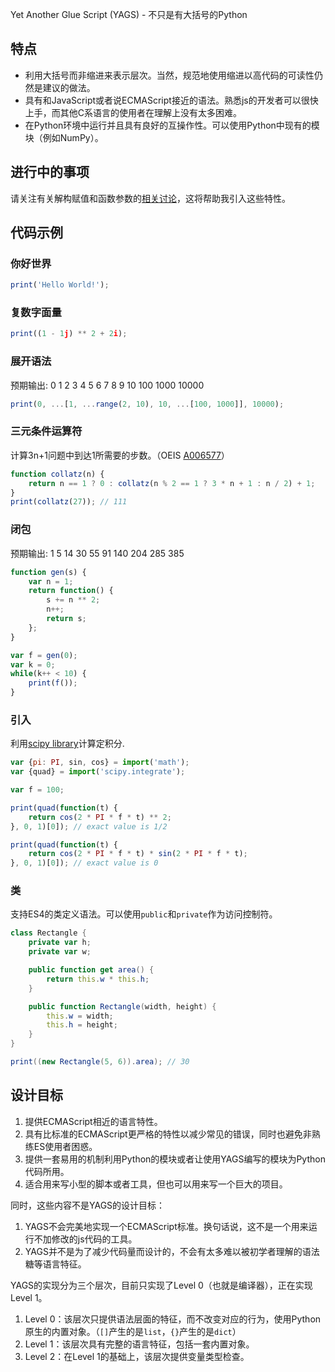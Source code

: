 Yet Another Glue Script (YAGS) - 不只是有大括号的Python

== 特点 ==

* 利用大括号而非缩进来表示层次。当然，规范地使用缩进以高代码的可读性仍然是建议的做法。
* 具有和JavaScript或者说ECMAScript接近的语法。熟悉js的开发者可以很快上手，而其他C系语言的使用者在理解上没有太多困难。
* 在Python环境中运行并且具有良好的互操作性。可以使用Python中现有的模块（例如NumPy）。

== 进行中的事项 ==

请关注有关解构赋值和函数参数的[[https://github.com/Frimaire/yags-lang/issues/1|相关讨论]]，这将帮助我引入这些特性。

== 代码示例 ==

=== 你好世界 ===

<source lang='javascript'>
print('Hello World!');
</source>

=== 复数字面量 ===

<source lang='javascript'>
print((1 - 1j) ** 2 + 2i);
</source>

=== 展开语法 ===

预期输出: 0 1 2 3 4 5 6 7 8 9 10 100 1000 10000

<source lang='javascript'>
print(0, ...[1, ...range(2, 10), 10, ...[100, 1000]], 10000);
</source>

=== 三元条件运算符 ===

计算3n+1问题中到达1所需要的步数。（OEIS [https://oeis.org/A006577 A006577]）

<source lang='javascript'>
function collatz(n) {
    return n == 1 ? 0 : collatz(n % 2 == 1 ? 3 * n + 1 : n / 2) + 1;
}
print(collatz(27)); // 111
</source>

=== 闭包 ===

预期输出: 1 5 14 30 55 91 140 204 285 385

<source lang='javascript'>
function gen(s) {
    var n = 1;
    return function() {
        s += n ** 2;
        n++;
        return s;
    };
}

var f = gen(0);
var k = 0;
while(k++ < 10) {
    print(f());
}
</source>

=== 引入 ===

利用[https://docs.scipy.org/doc/scipy/tutorial/integrate.html scipy library]计算定积分.

<source lang='javascript'>
var {pi: PI, sin, cos} = import('math');
var {quad} = import('scipy.integrate');

var f = 100;

print(quad(function(t) {
    return cos(2 * PI * f * t) ** 2;
}, 0, 1)[0]); // exact value is 1/2

print(quad(function(t) {
    return cos(2 * PI * f * t) * sin(2 * PI * f * t);
}, 0, 1)[0]); // exact value is 0
</source>

=== 类 ===

支持ES4的类定义语法。可以使用<code>public</code>和<code>private</code>作为访问控制符。

<source lang='actionscript'>
class Rectangle {
    private var h;
    private var w;

    public function get area() {
        return this.w * this.h;
    }

    public function Rectangle(width, height) {
        this.w = width;
        this.h = height;
    }
}

print((new Rectangle(5, 6)).area); // 30
</source>

== 设计目标 ==

# 提供ECMAScript相近的语言特性。
# 具有比标准的ECMAScript更严格的特性以减少常见的错误，同时也避免非熟练ES使用者困惑。
# 提供一套易用的机制利用Python的模块或者让使用YAGS编写的模块为Python代码所用。
# 适合用来写小型的脚本或者工具，但也可以用来写一个巨大的项目。

同时，这些内容不是YAGS的设计目标：

# YAGS不会完美地实现一个ECMAScript标准。换句话说，这不是一个用来运行不加修改的js代码的工具。
# YAGS并不是为了减少代码量而设计的，不会有太多难以被初学者理解的语法糖等语言特征。

YAGS的实现分为三个层次，目前只实现了Level 0（也就是编译器），正在实现Level 1。

# Level 0：该层次只提供语法层面的特征，而不改变对应的行为，使用Python原生的内置对象。（<code>[]</code>产生的是<code>list</code>，<code>{}</code>产生的是<code>dict</code>）
# Level 1：该层次具有完整的语言特征，包括一套内置对象。
# Level 2：在Level 1的基础上，该层次提供变量类型检查。

